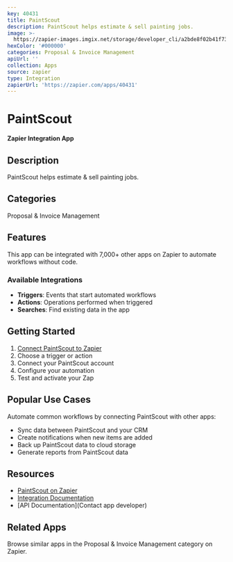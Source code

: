 ```yaml
---
key: 40431
title: PaintScout
description: PaintScout helps estimate & sell painting jobs.
image: >-
  https://zapier-images.imgix.net/storage/developer_cli/a2bde8f02b41f73d7793e5aea17d0ec6.png?auto=format%2Ccompress&ixlib=python-3.0.0&q=50
hexColor: '#000000'
categories: Proposal & Invoice Management
apiUrl: ''
collection: Apps
source: zapier
type: Integration
zapierUrl: 'https://zapier.com/apps/40431'
---
```

# PaintScout

**Zapier Integration App**

## Description

PaintScout helps estimate & sell painting jobs.

## Categories

Proposal & Invoice Management

## Features

This app can be integrated with 7,000+ other apps on Zapier to automate workflows without code.

### Available Integrations

- **Triggers**: Events that start automated workflows
- **Actions**: Operations performed when triggered
- **Searches**: Find existing data in the app

## Getting Started

1. [Connect PaintScout to Zapier](https://zapier.com/apps/40431)
2. Choose a trigger or action
3. Connect your PaintScout account
4. Configure your automation
5. Test and activate your Zap

## Popular Use Cases

Automate common workflows by connecting PaintScout with other apps:

- Sync data between PaintScout and your CRM
- Create notifications when new items are added
- Back up PaintScout data to cloud storage
- Generate reports from PaintScout data

## Resources

- [PaintScout on Zapier](https://zapier.com/apps/40431)
- [Integration Documentation](https://zapier.com/apps/40431/integrations)
- [API Documentation](Contact app developer)

## Related Apps

Browse similar apps in the Proposal & Invoice Management category on Zapier.
